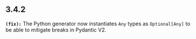 ## 3.4.2
**`(fix):`** The Python generator now instantiates `Any` types as `Optional[Any]` to be able to mitigate breaks in Pydantic V2.

